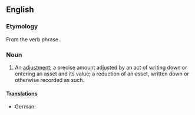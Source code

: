 {{also|write-down|write down}}
==English==

===Etymology===
From the verb phrase {{m|en|write down}}.

===Noun===
{{en-noun}}

# {{lb|en|accounting}} An [[adjustment]]; a precise amount adjusted by an act of writing down or entering an asset and its value; a reduction of an asset, written down or otherwise recorded as such.

====Translations====
{{trans-top|adjustment; precise amount adjusted by an act of writing down an asset}}
* German: {{t+|de|Abschreibung|f}}
{{trans-mid}}
{{trans-bottom}}